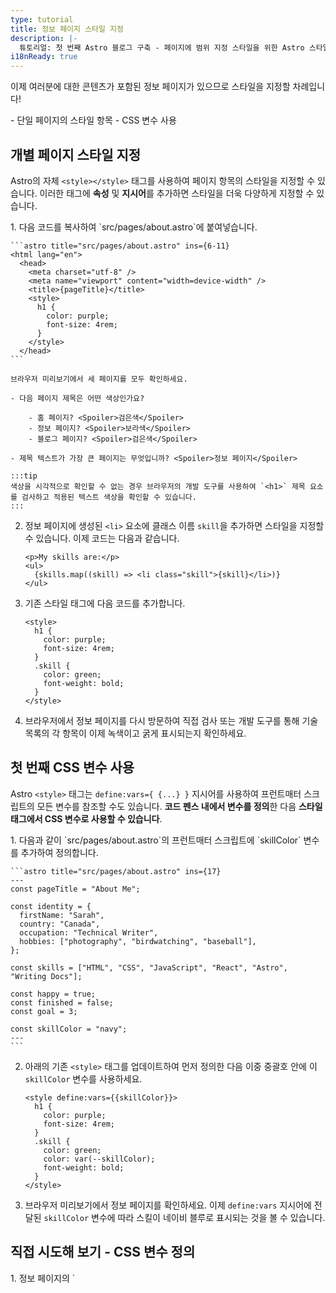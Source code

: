 ```yaml
---
type: tutorial
title: 정보 페이지 스타일 지정
description: |-
  튜토리얼: 첫 번째 Astro 블로그 구축 - 페이지에 범위 지정 스타일을 위한 Astro 스타일 태그 추가
i18nReady: true
---
```




이제 여러분에 대한 콘텐츠가 포함된 정보 페이지가 있으므로 스타일을 지정할 차례입니다!

<PreCheck>
  - 단일 페이지의 스타일 항목
  - CSS 변수 사용
</PreCheck>

## 개별 페이지 스타일 지정

Astro의 자체 `<style></style>` 태그를 사용하여 페이지 항목의 스타일을 지정할 수 있습니다. 이러한 태그에 **속성** 및 **지시어**를 추가하면 스타일을 더욱 다양하게 지정할 수 있습니다.

<Steps>
1. 다음 코드를 복사하여 `src/pages/about.astro`에 붙여넣습니다.

    ```astro title="src/pages/about.astro" ins={6-11}
    <html lang="en">
      <head>
        <meta charset="utf-8" />
        <meta name="viewport" content="width=device-width" />
        <title>{pageTitle}</title>
        <style>
          h1 {
            color: purple;
            font-size: 4rem;
          }
        </style>
      </head> 
    ```

    브라우저 미리보기에서 세 페이지를 모두 확인하세요.
    
    - 다음 페이지 제목은 어떤 색상인가요?

        - 홈 페이지? <Spoiler>검은색</Spoiler>
        - 정보 페이지? <Spoiler>보라색</Spoiler>
        - 블로그 페이지? <Spoiler>검은색</Spoiler>

    - 제목 텍스트가 가장 큰 페이지는 무엇입니까? <Spoiler>정보 페이지</Spoiler>

    :::tip
    색상을 시각적으로 확인할 수 없는 경우 브라우저의 개발 도구를 사용하여 `<h1>` 제목 요소를 검사하고 적용된 텍스트 색상을 확인할 수 있습니다.
    :::

2. 정보 페이지에 생성된 `<li>` 요소에 클래스 이름 `skill`을 추가하면 스타일을 지정할 수 있습니다. 이제 코드는 다음과 같습니다.

    ```astro title="src/pages/about.astro" 'class="skill"'
    <p>My skills are:</p>
    <ul>
      {skills.map((skill) => <li class="skill">{skill}</li>)}
    </ul>
    ```

3. 기존 스타일 태그에 다음 코드를 추가합니다.

    ```astro title="src/pages/about.astro" ins={6-9}
    <style>
      h1 {
        color: purple;
        font-size: 4rem;
      }
      .skill {
        color: green;
        font-weight: bold;
      }
    </style>
    ```

  4. 브라우저에서 정보 페이지를 다시 방문하여 직접 검사 또는 개발 도구를 통해 기술 목록의 각 항목이 이제 녹색이고 굵게 표시되는지 확인하세요.
</Steps>

## 첫 번째 CSS 변수 사용

Astro `<style>` 태그는 `define:vars={ {...} }` 지시어를 사용하여 프런트매터 스크립트의 모든 변수를 참조할 수도 있습니다. **코드 펜스 내에서 변수를 정의**한 다음 **스타일 태그에서 CSS 변수로 사용할 수 있습니다**.

<Steps>
1. 다음과 같이 `src/pages/about.astro`의 프런트매터 스크립트에 `skillColor` 변수를 추가하여 정의합니다.

    ```astro title="src/pages/about.astro" ins={17}
    ---
    const pageTitle = "About Me";

    const identity = {
      firstName: "Sarah",
      country: "Canada",
      occupation: "Technical Writer",
      hobbies: ["photography", "birdwatching", "baseball"],
    };

    const skills = ["HTML", "CSS", "JavaScript", "React", "Astro", "Writing Docs"];

    const happy = true;
    const finished = false;
    const goal = 3;
  
    const skillColor = "navy";
    ---
    ```

2. 아래의 기존 `<style>` 태그를 업데이트하여 먼저 정의한 다음 이중 중괄호 안에 이 `skillColor` 변수를 사용하세요.

    ```astro title="src/pages/about.astro" "define:vars={{skillColor}}" "var(--skillColor)" del={7} ins={8}
    <style define:vars={{skillColor}}> 
      h1 {
        color: purple;
        font-size: 4rem;
      }
      .skill {
        color: green;
        color: var(--skillColor);
        font-weight: bold;
      }
    </style>
    ```

3. 브라우저 미리보기에서 정보 페이지를 확인하세요. 이제 `define:vars` 지시어에 전달된 `skillColor` 변수에 따라 스킬이 네이비 블루로 표시되는 것을 볼 수 있습니다.
</Steps>

<Box icon="puzzle-piece">

## 직접 시도해 보기 - CSS 변수 정의

<Steps> 
 1. 정보 페이지의 `<style>` 태그를 업데이트하여 아래와 일치하도록 하세요.

    ```astro title="src/pages/about.astro"
    <style define:vars={{skillColor, fontWeight, textCase}}>
      h1 {
        color: purple;
        font-size: 4rem;
      }
      .skill {
        color: var(--skillColor);
        font-weight: var(--fontWeight);
        text-transform: var(--textCase);
      }
    </style>
    ```
 
 2. 새로운 `<style>` 태그가 기술 목록에 이러한 스타일을 성공적으로 적용할 수 있도록 프런트매터 스크립트에 누락된 변수 정의를 추가하세요.
    - 텍스트 색상은 네이비 블루입니다.
    - 텍스트가 굵게 표시됩니다.
    - 목록 항목은 모두 대문자입니다.
</Steps>
<details>
<summary>✅ 코드를 확인하세요! ✅</summary>

```astro title="src/pages/about.astro" ins={18-19}
---
const pageTitle = "About Me";

const identity = {
  firstName: "Sarah",
  country: "Canada",
  occupation: "Technical Writer",
  hobbies: ["photography", "birdwatching", "baseball"],
};

const skills = ["HTML", "CSS", "JavaScript", "React", "Astro", "Writing Docs"];

const happy = true;
const finished = false;
const goal = 3;

const skillColor = "navy";
const fontWeight = "bold";
const textCase = "uppercase";
---
```
</details>

</Box>

<Box icon="check-list">
## 체크리스트

<Checklist>
- [ ] Astro `<style>` 태그를 사용하여 개별 페이지에 CSS 스타일을 추가할 수 있습니다.
- [ ] 변수를 사용하여 페이지 요소의 스타일을 지정할 수 있습니다.
</Checklist>
</Box>

### 참고 자료
- [Astro 구문과 JSX - 비교](/ko/reference/astro-syntax/#astro와-jsx의-차이점)

- [Astro `<style>` 태그](/ko/guides/styling/#astro에서-스타일링하기)

- [Astro의 CSS 변수](/ko/guides/styling/#css-변수)